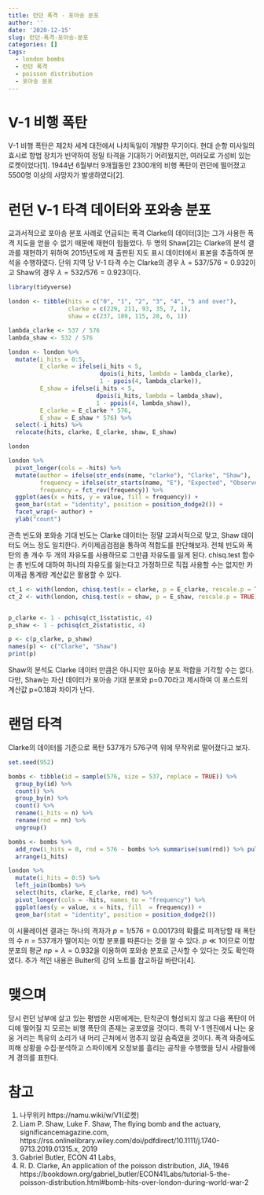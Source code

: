```yaml
---
title: 런던 폭격 - 포아송 분포
author: ''
date: '2020-12-15'
slug: 런던-폭격-포아송-분포
categories: []
tags:
  - london bombs
  - 런던 폭격
  - poisson distribution
  - 포아송 분포
---
```


# V-1 비행 폭탄

V-1 비행 폭탄은 제2차 세계 대전에서 나치독일이 개발한 무기이다. 현대 순항 미사일의 효시로 항법 장치가 빈약하여 정밀 타격을 기대하기 어려웠지만, 여러모로 가성비 있는 로켓이었다[1]. 1944년 6월부터 9개월동안 2300개의 비행 폭탄이 런던에 떨어졌고 5500명 이상의 사망자가 발생하였다[2]. 

# 런던 V-1 타격 데이터와 포와송 분포

교과서적으로 포아송 분포 사례로 언급되는 폭격 Clarke의 데이터[3]는 그가 사용한 폭격 지도을 얻을 수 없기 때문에 재현이 힘들었다. 두 명의 Shaw[2]는 Clarke의 분석 결과를 재현하기 위하여 2015년도에 재 출판된 지도 표시 데이터에서 표본을 추출하여 분석을 수행하였다. 단위 지역 당 V-1 타격 수는 Clarke의 경우 $\lambda = 537 / 576 = 0.932$이고 Shaw의 경우 $\lambda = 532 / 576 = 0.923$이다.


```r
library(tidyverse)

london <- tibble(hits = c("0", "1", "2", "3", "4", "5 and over"),
                 clarke = c(229, 211, 93, 35, 7, 1),
                 shaw = c(237, 189, 115, 28, 6, 1))

lambda_clarke <- 537 / 576
lambda_shaw <- 532 / 576

london <- london %>%
  mutate(i_hits = 0:5,
         E_clarke = ifelse(i_hits < 5,
                          dpois(i_hits, lambda = lambda_clarke),
                          1 - ppois(4, lambda_clarke)),
         E_shaw = ifelse(i_hits < 5,
                         dpois(i_hits, lambda = lambda_shaw),
                         1 - ppois(4, lambda_shaw)),
         E_clarke = E_clarke * 576,
         E_shaw = E_shaw * 576) %>%
  select(-i_hits) %>%
  relocate(hits, clarke, E_clarke, shaw, E_shaw)

london
```

```r
london %>%
  pivot_longer(cols = -hits) %>%
  mutate(author = ifelse(str_ends(name, "clarke"), "Clarke", "Shaw"),
         frequency = ifelse(str_starts(name, "E"), "Expected", "Observed"),
         frequency = fct_rev(frequency)) %>%
  ggplot(aes(x = hits, y = value, fill = frequency)) +
  geom_bar(stat = "identity", position = position_dodge2()) +
  facet_wrap(~ author) +
  ylab("count")
```

관측 빈도와 포와송 기대 빈도는 Clarke 데이터는 정말 교과서적으로 맞고, Shaw 데이터도 어느 정도 일치한다. 카이제곱검점을 통하여 적합도를 판단해보자. 전체 빈도와 폭탄의 총 개수 두 개의 자유도를 사용하므로 그만큼 자유도를 잃게 된다. chisq.test 함수는 총 빈도에 대하여 하나의 자유도를 잃는다고 가정하므로 직접 사용할 수는 없지만 카이제곱 통계량 계산값은 활용할 수 있다.


```r
ct_1 <- with(london, chisq.test(x = clarke, p = E_clarke, rescale.p = TRUE))
ct_2 <- with(london, chisq.test(x = shaw, p = E_shaw, rescale.p = TRUE))


p_clarke <- 1 - pchisq(ct_1$statistic, 4)
p_shaw <- 1 - pchisq(ct_2$statistic, 4)

p <- c(p_clarke, p_shaw)
names(p) <- c("Clarke", "Shaw")
print(p)
```
Shaw의 분석도 Clarke 데이터 만큼은 아니지만 포아송 분포 적합을 기각할 수는 없다. 다만, Shaw는 자신 데이터가 포아송 기대 분포와 p=0.70라고 제시하여 이 포스트의 계산값 p=0.18과 차이가 난다.

# 랜덤 타격

Clarke의 데이터를 기준으로 폭탄 537개가 576구역 위에 무작위로 떨어졌다고 보자.

```r
set.seed(952)

bombs <- tibble(id = sample(576, size = 537, replace = TRUE)) %>%
  group_by(id) %>%
  count() %>%
  group_by(n) %>%
  count() %>%
  rename(i_hits = n) %>%
  rename(rnd = nn) %>%
  ungroup()

bombs <- bombs %>%
  add_row(i_hits = 0, rnd = 576 - bombs %>% summarise(sum(rnd)) %>% pull()) %>%
  arrange(i_hits)

london %>%
  mutate(i_hits = 0:5) %>%
  left_join(bombs) %>%
  select(hits, clarke, E_clarke, rnd) %>%
  pivot_longer(cols = -hits, names_to = "frequency") %>%
  ggplot(aes(y = value, x = hits, fill  = frequency)) +
  geom_bar(stat = "identity", position = position_dodge2())
```

이 시뮬레이션 결과는 하나의 격자가 $p = 1/576 = 0.00173$의 확률로 피격당할 때 폭탄의 수 $n=537$개가 떨어지는 이항 분포를 따른다는 것을 알 수 있다. $p \ll 1$이므로 이항 분포의 평균 $np = \lambda = 0.932$을 이용하여 포와송 분포로 근사할 수 있다는 것도 확인하였다. 추가 적인 내용은 Bulter의 강의 노트를 참고하길 바란다[4].

# 맺으며

당시 런던 남부에 살고 있는 평범한 시민에게는, 탄착군이 형성되지 않고 다음 폭탄이 어디에 떨어질 지 모르는 비행 폭탄의 존재는 공포였을 것이다. 특히 V-1 엔진에서 나는 웅웅 거리는 특유의 소리가 내 머리 근처에서 멈추지 않길 숨죽였을 것이다. 폭격 와중에도 피해 상황을 수집·분석하고 스파이에게 오정보를 흘리는 공작을 수행했을 당시 사람들에게 경의를 표한다.


# 참고

1. 나무위키 https://namu.wiki/w/V1(로켓)
2. Liam P. Shaw, Luke F. Shaw, The flying bomb and the actuary, significancemagazine.com, https://rss.onlinelibrary.wiley.com/doi/pdfdirect/10.1111/j.1740-9713.2019.01315.x, 2019
3. Gabriel Butler, ECON 41 Labs,
4. R. D. Clarke, An application of the poisson distribution, JIA, 1946
https://bookdown.org/gabriel_butler/ECON41Labs/tutorial-5-the-poisson-distribution.html#bomb-hits-over-london-during-world-war-2

